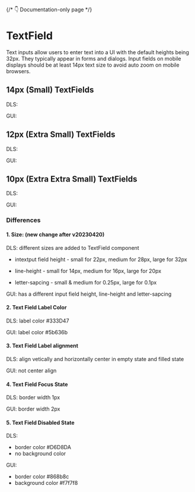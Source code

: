 <style>
  {`
    .flex {
      display: flex;
      align-items: center;
      gap: 16px;
    }
    .type {
      min-width: 40px;
    }
 `}
</style>



{/* 👇 Documentation-only page */}

<Meta title="TextField Overview" />

# TextField

Text inputs allow users to enter text into a UI with the default heights being 32px. They typically appear in forms and dialogs. Input fields on mobile displays should be at least 14px text size to avoid auto zoom on mobile browsers.

## 14px (Small) TextFields

<Canvas>
  <div>
    <div class="flex">
      <p class="type">DLS:</p>
      <Story of={TextFieldStories.LargeDefault} />
      <Story of={TextFieldStories.LargeDefaultFilled} />
      <Story of={TextFieldStories.LargeError} />
      <Story of={TextFieldStories.LargeErrorFilled} />
      <Story of={TextFieldStories.LargeDisabled} />
      <Story of={TextFieldStories.LargeDisabledFilled} />
    </div>
  </div>
  <div>
    <div class="flex">
      <p class="type">GUI:</p>
      <Story of={TextFieldGUIStories.LargeDefault} />
      <Story of={TextFieldGUIStories.LargeDefaultFilled} />
      <Story of={TextFieldGUIStories.LargeError} />
      <Story of={TextFieldGUIStories.LargeErrorFilled} />
      <Story of={TextFieldGUIStories.LargeDisabled} />
      <Story of={TextFieldGUIStories.LargeDisabledFilled} />
    </div>
  </div>
</Canvas>

## 12px (Extra Small) TextFields

<Canvas>
  <div>
    <div class="flex">
      <p class="type">DLS:</p>
      <Story of={TextFieldStories.MediumDefault} />
      <Story of={TextFieldStories.MediumDefaultFilled} />
      <Story of={TextFieldStories.MediumError} />
      <Story of={TextFieldStories.MediumErrorFilled} />
      <Story of={TextFieldStories.MediumDisabled} />
      <Story of={TextFieldStories.MediumDisabledFilled} />
    </div>
  </div>
  <div>
    <div class="flex">
      <p class="type">GUI:</p>
      <Story of={TextFieldGUIStories.MediumDefault} />
      <Story of={TextFieldGUIStories.MediumDefaultFilled} />
      <Story of={TextFieldGUIStories.MediumError} />
      <Story of={TextFieldGUIStories.MediumErrorFilled} />
      <Story of={TextFieldGUIStories.MediumDisabled} />
      <Story of={TextFieldGUIStories.MediumDisabledFilled} />
    </div>
  </div>
</Canvas>

## 10px (Extra Extra Small) TextFields

<Canvas>
  <div>
    <div class="flex">
      <p class="type">DLS:</p>
      <Story of={TextFieldStories.SmallDefault} />
      <Story of={TextFieldStories.SmallDefaultFilled} />
      <Story of={TextFieldStories.SmallError} />
      <Story of={TextFieldStories.SmallErrorFilled} />
      <Story of={TextFieldStories.SmallDisabled} />
      <Story of={TextFieldStories.SmallDisabledFilled} />
    </div>
  </div>
  <div>
    <div class="flex">
      <p class="type">GUI:</p>
      <Story of={TextFieldGUIStories.SmallDefault} />
      <Story of={TextFieldGUIStories.SmallDefaultFilled} />
      <Story of={TextFieldGUIStories.SmallError} />
      <Story of={TextFieldGUIStories.SmallErrorFilled} />
      <Story of={TextFieldGUIStories.SmallDisabled} />
      <Story of={TextFieldGUIStories.SmallDisabledFilled} />
    </div>
  </div>
</Canvas>

### Differences

#### 1. Size: (new change after v20230420)

DLS: different sizes are added to TextField component

- intextput field height - small for 22px, medium for 28px, large for 32px

- line-height - small for 14px, medium for 16px, large for 20px

- letter-sapcing - small & medium for 0.25px, large for 0.1px

GUI: has a different input field height, line-height and letter-sapcing

#### 2. Text Field Label Color

DLS: label color #333D47

GUI: label color #5b636b

#### 3. Text Field Label alignment

DLS: align vetically and horizontally center in empty state and filled state

GUI: not center align

#### 4. Text Field Focus State

DLS: border width 1px

GUI: border width 2px

#### 5. Text Field Disabled State

DLS:

- border color #D6D8DA
- no background color

GUI:

- border color #868b8c
- background color #f7f7f8
